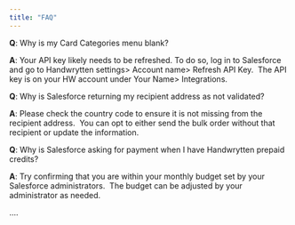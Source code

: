 ```yaml
---
title: "FAQ"
---
```


**Q**: Why is my Card Categories menu blank?

**A**: Your API key likely needs to be refreshed. To do so, log in to Salesforce and go to Handwrytten settings\> Account name\> Refresh API Key.  The API key is on your HW account under Your Name\> Integrations.

**Q**: Why is Salesforce returning my recipient address as not validated?

**A**: Please check the country code to ensure it is not missing from the recipient address.  You can opt to either send the bulk order without that recipient or update the information.

**Q**: Why is Salesforce asking for payment when I have Handwrytten prepaid credits?

**A**: Try confirming that you are within your monthly budget set by your Salesforce administrators.  The budget can be adjusted by your administrator as needed.

....
